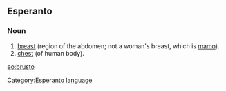 ==Esperanto==
===Noun===
# [[breast]] (region of the abdomen; not a woman's breast, which is [[mamo]]).
# [[chest]] (of human body).

[[eo:brusto]]
[[Category:Esperanto language]]
{{Universala Vortaro}}